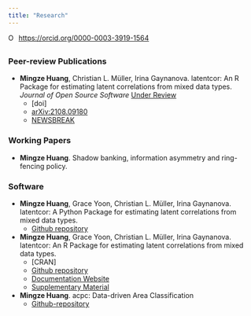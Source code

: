 ```yaml
---
title: "Research"
---
```


<div itemscope itemtype="https://schema.org/Person"><a itemprop="sameAs" content="https://orcid.org/0000-0003-3919-1564" href="https://orcid.org/0000-0003-3919-1564" target="orcid.widget" rel="me noopener noreferrer" style="vertical-align:top;"><img src="https://orcid.org/sites/default/files/images/orcid_16x16.png" style="width:1em;margin-right:.5em;" alt="ORCID iD icon">https://orcid.org/0000-0003-3919-1564</a></div>

## {.tabset}

### Peer-review Publications

- **Mingze Huang**, Christian L. Müller, Irina Gaynanova. latentcor: An R Package for estimating latent correlations from mixed data types. *Journal of Open Source Software* [Under Review](https://joss.theoj.org/papers/4a6c419d1fb73148cbf13881b97c5ba9)
  - [doi]
  - [arXiv:2108.09180](https://arxiv.org/abs/2108.09180)
  - [NEWSBREAK](https://www.newsbreak.com/news/2348863335897/latentcor-an-r-package-for-estimating-latent-correlations-from-mixed-data-types)
  
### Working Papers

- **Mingze Huang**. Shadow banking, information asymmetry and ring-fencing policy.

### Software

- **Mingze Huang**, Grace Yoon, Christian L. Müller, Irina Gaynanova. latentcor: A Python Package for estimating latent correlations from mixed data types.
  - [Github repository](https://github.com/mingzehuang/latentcor_py) 
    
- **Mingze Huang**, Grace Yoon, Christian L. Müller, Irina Gaynanova. latentcor: An R Package for estimating latent correlations from mixed data types.
  - [CRAN]
  - [Github repository](https://github.com/mingzehuang/latentcor) 
  - [Documentation Website](https://mingzehuang.github.io/latentcor/)
  - [Supplementary Material](https://github.com/mingzehuang/latentcor_evaluation)
    
- **Mingze Huang**. acpc: Data-driven Area Classification 
  - [Github-repository](https://github.com/mingzehuang/acpc)